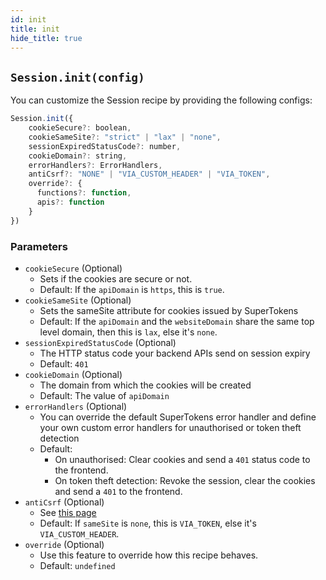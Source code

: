 ```yaml
---
id: init
title: init
hide_title: true
---
```


## ``Session.init(config)``
You can customize the Session recipe by providing the following configs:

```js
Session.init({
    cookieSecure?: boolean,
    cookieSameSite?: "strict" | "lax" | "none",
    sessionExpiredStatusCode?: number,
    cookieDomain?: string,
    errorHandlers?: ErrorHandlers,
    antiCsrf?: "NONE" | "VIA_CUSTOM_HEADER" | "VIA_TOKEN",
    override?: {
      functions?: function,
      apis?: function
    }
})
```

### Parameters
- ``cookieSecure`` (Optional)
  - Sets if the cookies are secure or not.
  - Default: If the `apiDomain` is `https`, this is `true`.
- ``cookieSameSite`` (Optional)
  - Sets the sameSite attribute for cookies issued by SuperTokens
  - Default: If the `apiDomain` and the `websiteDomain` share the same top level domain, then this is `lax`, else it's `none`.
- ``sessionExpiredStatusCode`` (Optional)
  - The HTTP status code your backend APIs send on session expiry
  - Default: `401`
- ``cookieDomain`` (Optional)
  - The domain from which the cookies will be created
  - Default: The value of `apiDomain`
- ``errorHandlers`` (Optional)
  - You can override the default SuperTokens error handler and define your own custom error handlers for unauthorised or token theft detection
  - Default:
    - On unauthorised: Clear cookies and send a `401` status code to the frontend.
    - On token theft detection: Revoke the session, clear the cookies and send a `401` to the frontend. 
- ``antiCsrf`` (Optional)
  - See [this page](/docs/session/common-customizations/sessions/anti-csrf)
  - Default: If `sameSite` is `none`, this is `VIA_TOKEN`, else it's `VIA_CUSTOM_HEADER`.
- `override` (Optional)
  - Use this feature to override how this recipe behaves.
  - Default: `undefined`